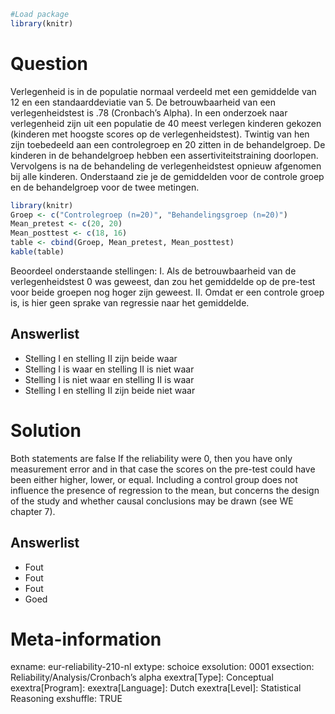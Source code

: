 ```r
#Load package
library(knitr)
```

Question
========
Verlegenheid is in de populatie normaal verdeeld met een gemiddelde van 12 en een standaarddeviatie van 5. De betrouwbaarheid van een verlegenheidstest is .78 (Cronbach’s Alpha). In een onderzoek naar verlegenheid zijn uit een populatie de 40 meest verlegen kinderen gekozen (kinderen met hoogste scores op de verlegenheidstest). Twintig van hen zijn toebedeeld aan een controlegroep en 20 zitten in de behandelgroep. De kinderen in de  behandelgroep hebben een assertiviteitstraining doorlopen. Vervolgens is na de behandeling de verlegenheidstest opnieuw afgenomen bij alle kinderen. Onderstaand zie je de gemiddelden voor de controle groep en de behandelgroep voor de twee metingen. 

```r
library(knitr)
Groep <- c("Controlegroep (n=20)", "Behandelingsgroep (n=20)")
Mean_pretest <- c(20, 20)
Mean_posttest <- c(18, 16)
table <- cbind(Groep, Mean_pretest, Mean_posttest)
kable(table)
```

Beoordeel onderstaande stellingen: 
I. Als de betrouwbaarheid van de verlegenheidstest 0 was geweest, dan zou het gemiddelde op de pre-test voor beide groepen nog hoger zijn geweest. 
II. Omdat er een controle groep is, is hier geen sprake van regressie naar het gemiddelde.

Answerlist
----------
* Stelling I en stelling II zijn beide waar
* Stelling I is waar en stelling II is niet waar
* Stelling I is niet waar en stelling II is waar
* Stelling I en stelling II zijn beide niet waar


Solution
========
Both statements are false If the reliability were 0, then you have only measurement error and in that case the scores on the pre-test could have been either higher, lower, or equal. Including a control group does not influence the presence of regression to the mean, but concerns the design of the study and whether causal conclusions may be drawn (see WE chapter 7).

Answerlist
----------
* Fout
* Fout
* Fout
* Goed


Meta-information
================
exname: eur-reliability-210-nl
extype: schoice
exsolution: 0001
exsection: Reliability/Analysis/Cronbach's alpha
exextra[Type]: Conceptual
exextra[Program]: 
exextra[Language]: Dutch
exextra[Level]: Statistical Reasoning
exshuffle: TRUE
